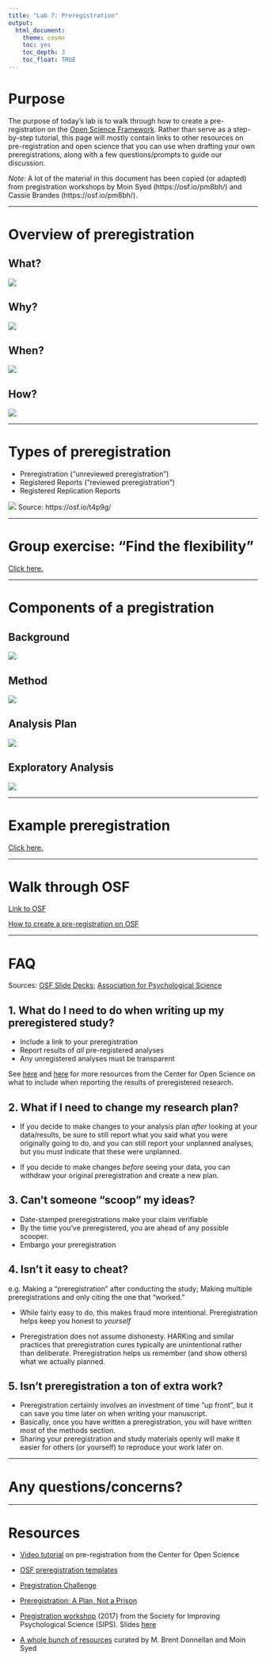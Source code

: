 ```yaml
---
title: "Lab 7: Preregistration"
output: 
  html_document: 
    theme: cosmo
    toc: yes
    toc_depth: 3
    toc_float: TRUE
---
```


# Purpose

The purpose of today's lab is to walk through how to create a pre-registration on the [Open Science Framework](https://osf.io){target="_blank"}. Rather than serve as a step-by-step tutorial, this page will mostly contain links to other resources on pre-registration and open science that you can use when drafting your own preregistrations, along with a few questions/prompts to guide our discussion. 

*Note:* A lot of the material in this document has been copied (or adapted) from pregistration workshops by Moin Syed (https://osf.io/pm8bh/) and Cassie Brandes (https://osf.io/pm8bh/). 

***

# Overview of preregistration {.tabset .tabset-fade .tabset-pills}

## What? 

![](resources/lab7/what_prereg.png)

## Why?

![](resources/lab7/why_prereg.png)

## When? 

![](resources/lab7/when_prereg.png)

## How?

![](resources/lab7/how_prereg.png)

***
# Types of preregistration

* Preregistration ("unreviewed preregistration")
* Registered Reports ("reviewed preregistration")
* Registered Replication Reports 

![](resources/lab7/prereg_variants.png)
Source: https://osf.io/t4p9g/

***

# Group exercise: "Find the flexibility"

[Click here.](https://mfr.osf.io/render?url=https://osf.io/y8f4c/?action=download%26mode=render){target="blank"}

***

# Components of a pregistration {.tabset .tabset-fade .tabset-pills}

## Background

![](resources/lab7/prereg1.png)

## Method
![](resources/lab7/prereg2.png)

## Analysis Plan
![](resources/lab7/prereg3.png)

## Exploratory Analysis
![](resources/lab7/prereg4.png)

***
# Example preregistration

[Click here.](https://osf.io/4qut8){target="_blank"}

***

# Walk through OSF

[Link to OSF](https://osf.io){target="_blank"}

[How to create a pre-registration on OSF](https://help.osf.io/hc/en-us/articles/360019738834-Create-a-Preregistration){target="_blank"}

***

# FAQ
Sources: [OSF Slide Decks](https://osf.io/t4p9g/){target="_blank"}; [Association for Psychological Science](https://www.psychologicalscience.org/observer/research-preregistration-101#.WD_Dz5K5Ll5){target="_blank"}

## 1. What do I need to do when writing up my preregistered study?

* Include a link to your preregistration
* Report results of *all* pre-registered analyses
* Any unregistered analyses must be transparent 

See [here](https://mfr.osf.io/render?url=https://osf.io/zwkqj/?action=download%26mode=render){target="_blank"} and [here](https://mfr.osf.io/render?url=https://osf.io/3k7hf/?action=download%26mode=render){target="_blank"} for more resources from the Center for Open Science on what to include when reporting the results of preregistered research.



## 2. What if I need to change my research plan? 

* If you decide to make changes to your analysis plan *after* looking at your data/results, be sure to still report what you said what you were originally going to do, and you can still report your unplanned analyses, but you must indicate that these were unplanned. 

* If you decide to make changes *before* seeing your data, you can withdraw your original preregistration and create a new plan.

## 3. Can't someone "scoop" my ideas?

* Date-stamped preregistrations make your claim verifiable
* By the time you’ve preregistered, you are ahead of any possible scooper.
* Embargo your preregistration

## 4. Isn't it easy to cheat?

e.g. Making a “preregistration” after conducting the study; Making multiple preregistrations and only citing the one that “worked.”

* While fairly easy to do, this makes fraud more intentional. Preregistration helps keep you honest to *yourself*

* Preregistration does not assume dishonesty. HARKing and similar practices that preregistration cures typically are unintentional rather than deliberate. Preregistration helps us remember (and show others) what we actually planned.

## 5. Isn't preregistration a ton of extra work?

* Preregistration certainly involves an investment of time "up front", but it can save you time later on when writing your manuscript.
* Basically, once you have written a preregistration, you will have written most of the methods section. 
* Sharing your preregistration and study materials openly will make it easier for others (or yourself) to reproduce your work later on. 

***

# Any questions/concerns?

***

# Resources

* [Video tutorial](https://www.youtube.com/watch?v=EnKkGO3OM9c&feature=emb_title){target="_blank"} on pre-registration from the Center for Open Science

* [OSF preregistration templates](https://osf.io/zab38/){target="_blank"}

* [Pregistration Challenge](https://cos.io/our-services/prereg-more-information/){target="_blank"}

* [Preregistration: A Plan, Not a Prison](https://cos.io/blog/preregistration-plan-not-prison/){target="_blank"}

* [Pregistration workshop](https://osf.io/fkt8e/){target="_blank"} (2017) from the Society for Improving Psychological Science (SIPS). Slides [here](https://docs.google.com/presentation/d/1MJ-kqfSzd34iO9dW5saRLHW1xq3n2Tgm_18K4uTvdfY/edit#slide=id.p){target="_blank"}

* [A whole bunch of resources](https://mfr.osf.io/render?url=https://osf.io/v6mxc/?action=download%26mode=render){target="_blank"} curated by M. Brent Donnellan and Moin Syed
